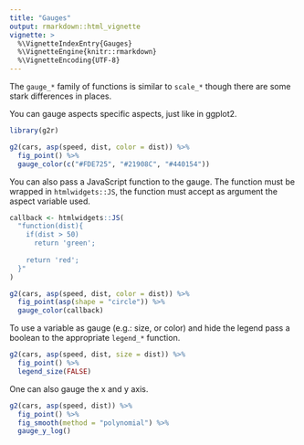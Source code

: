 ```yaml
---
title: "Gauges"
output: rmarkdown::html_vignette
vignette: >
  %\VignetteIndexEntry{Gauges}
  %\VignetteEngine{knitr::rmarkdown}
  %\VignetteEncoding{UTF-8}
---
```


The `gauge_*` family of functions is similar to `scale_*` though there are some stark differences in places.

You can gauge aspects specific aspects, just like in ggplot2.

```r
library(g2r)

g2(cars, asp(speed, dist, color = dist)) %>% 
  fig_point() %>% 
  gauge_color(c("#FDE725", "#21908C", "#440154"))
```

You can also pass a JavaScript function to the gauge. The function must be wrapped in `htmlwidgets::JS`, the function must accept as argument the aspect variable used.

```r
callback <- htmlwidgets::JS(
  "function(dist){
    if(dist > 50)
      return 'green';
    
    return 'red';
  }"
)

g2(cars, asp(speed, dist, color = dist)) %>% 
  fig_point(asp(shape = "circle")) %>% 
  gauge_color(callback)
```

To use a variable as gauge (e.g.: size, or color) and hide the legend pass a boolean to the appropriate `legend_*` function.

```r
g2(cars, asp(speed, dist, size = dist)) %>% 
  fig_point() %>% 
  legend_size(FALSE)
```

One can also gauge the x and y axis.

```r
g2(cars, asp(speed, dist)) %>% 
  fig_point() %>%
  fig_smooth(method = "polynomial") %>%  
  gauge_y_log()
```

